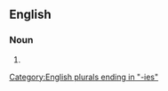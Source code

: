 ==English==

===Noun===
{{head|en|noun plural form}}

# {{plural of|advisability|lang=en}}

[[Category:English plurals ending in "-ies"]]
